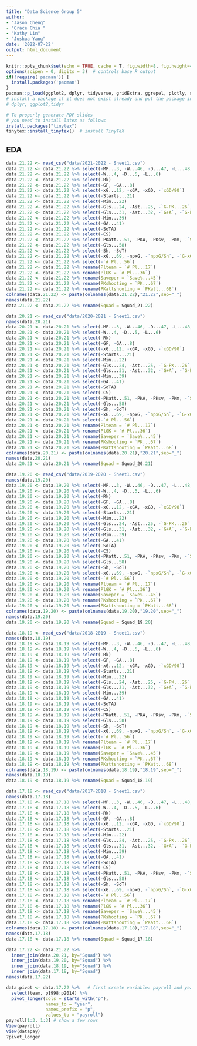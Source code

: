 ---
title: "Data Science Group 5"
author: 
- "Jason Cheng"
- "Grace Chia "
- "Kathy Lin"
- "Joshua Yang"
date: '2022-07-22'
output: html_document
---

```{r setup, include=FALSE}
knitr::opts_chunk$set(echo = TRUE, cache = T, fig.width=8, fig.height=4)
options(scipen = 0, digits = 3)  # controls base R output
if(!require('pacman')) {
  install.packages('pacman')
}
pacman::p_load(ggplot2, dplyr, tidyverse, gridExtra, ggrepel, plotly, skimr, tidytext) 
# install a package if it does not exist already and put the package in the path (library)
# dplyr, ggplot2,tidyr
```

```{r echo = F, eval = F}
# To properly generate PDF slides
# you need to install latex as follows
install.packages("tinytex")
tinytex::install_tinytex()  # install TinyTeX
```


## EDA
```{r EDA 21.22}
data.21.22 <- read_csv("data/2021-2022 - Sheet1.csv")
data.21.22 <- data.21.22 %>% select(-MP...3, -W...46, -D...47, -L...48, -MP...20, -MP...37, -`90s...23`, -Starts...38, -`90s...40`, -`90s...57`)
data.21.22 <- data.21.22 %>% select(-W...4, -D...5, -L...6)
data.21.22 <- data.21.22 %>% select(-Rk)
data.21.22 <- data.21.22 %>% select(-GF, -GA...8)
data.21.22 <- data.21.22 %>% select(-xG...12, -xGA, -xGD, -`xGD/90`)
data.21.22 <- data.21.22 %>% select(-Starts...21)
data.21.22 <- data.21.22 %>% select(-Min...22)
data.21.22 <- data.21.22 %>% select(-Gls...24, -Ast...25, -`G-PK...26`, -PK...27, -PKatt...28, -CrdY, -CrdR)
data.21.22 <- data.21.22 %>% select(-Gls...31, -Ast...32, -`G+A`, -`G-PK...34`)
data.21.22 <- data.21.22 %>% select(-Min...39)
data.21.22 <- data.21.22 %>% select(-GA...41)
data.21.22 <- data.21.22 %>% select(-SoTA)
data.21.22 <- data.21.22 %>% select(-CS)
data.21.22 <- data.21.22 %>% select(-PKatt...51, -PKA, -PKsv, -PKm, -`Save%...55`)
data.21.22 <- data.21.22 %>% select(-Gls...58)
data.21.22 <- data.21.22 %>% select(-Sh, -SoT)
data.21.22 <- data.21.22 %>% select(-xG...69, -npxG, -`npxG/Sh`, -`G-xG`, -`np:G-xG`)
data.21.22 <- data.21.22 %>% select(-`# Pl...56`)
data.21.22 <- data.21.22 %>% rename(Plteam = `# Pl...17`)
data.21.22 <- data.21.22 %>% rename(PlGK = `# Pl...36`)
data.21.22 <- data.21.22 %>% rename(Saveper = `Save%...45`)
data.21.22 <- data.21.22 %>% rename(PKshooting = `PK...67`)
data.21.22 <- data.21.22 %>% rename(PKattshooting = `PKatt...68`)
colnames(data.21.22) <- paste(colnames(data.21.22),"21.22",sep="_")
names(data.21.22)
data.21.22 <- data.21.22 %>% rename(Squad = Squad_21.22)
```

```{r EDA 20.21}
data.20.21 <- read_csv("data/2020-2021 - Sheet1.csv")
names(data.20.21)
data.20.21 <- data.20.21 %>% select(-MP...3, -W...46, -D...47, -L...48, -MP...20, -MP...37, -`90s...23`, -Starts...38, -`90s...40`, -`90s...57`)
data.20.21 <- data.20.21 %>% select(-W...4, -D...5, -L...6)
data.20.21 <- data.20.21 %>% select(-Rk)
data.20.21 <- data.20.21 %>% select(-GF, -GA...8)
data.20.21 <- data.20.21 %>% select(-xG...12, -xGA, -xGD, -`xGD/90`)
data.20.21 <- data.20.21 %>% select(-Starts...21)
data.20.21 <- data.20.21 %>% select(-Min...22)
data.20.21 <- data.20.21 %>% select(-Gls...24, -Ast...25, -`G-PK...26`, -PK...27, -PKatt...28, -CrdY, -CrdR)
data.20.21 <- data.20.21 %>% select(-Gls...31, -Ast...32, -`G+A`, -`G-PK...34`)
data.20.21 <- data.20.21 %>% select(-Min...39)
data.20.21 <- data.20.21 %>% select(-GA...41)
data.20.21 <- data.20.21 %>% select(-SoTA)
data.20.21 <- data.20.21 %>% select(-CS)
data.20.21 <- data.20.21 %>% select(-PKatt...51, -PKA, -PKsv, -PKm, -`Save%...55`)
data.20.21 <- data.20.21 %>% select(-Gls...58)
data.20.21 <- data.20.21 %>% select(-Sh, -SoT)
data.20.21 <- data.20.21 %>% select(-xG...69, -npxG, -`npxG/Sh`, -`G-xG`, -`np:G-xG`)
data.20.21 <- data.20.21 %>% select(-`# Pl...56`)
data.20.21 <- data.20.21 %>% rename(Plteam = `# Pl...17`)
data.20.21 <- data.20.21 %>% rename(PlGK = `# Pl...36`)
data.20.21 <- data.20.21 %>% rename(Saveper = `Save%...45`)
data.20.21 <- data.20.21 %>% rename(PKshooting = `PK...67`)
data.20.21 <- data.20.21 %>% rename(PKattshooting = `PKatt...68`)
colnames(data.20.21) <- paste(colnames(data.20.21),"20.21",sep="_")
names(data.20.21)
data.20.21 <- data.20.21 %>% rename(Squad = Squad_20.21)
```

```{r EDA 19.20}
data.19.20 <- read_csv("data/2019-2020 - Sheet1.csv")
names(data.19.20)
data.19.20 <- data.19.20 %>% select(-MP...3, -W...46, -D...47, -L...48, -MP...20, -MP...37, -`90s...23`, -Starts...38, -`90s...40`, -`90s...57`)
data.19.20 <- data.19.20 %>% select(-W...4, -D...5, -L...6)
data.19.20 <- data.19.20 %>% select(-Rk)
data.19.20 <- data.19.20 %>% select(-GF, -GA...8)
data.19.20 <- data.19.20 %>% select(-xG...12, -xGA, -xGD, -`xGD/90`)
data.19.20 <- data.19.20 %>% select(-Starts...21)
data.19.20 <- data.19.20 %>% select(-Min...22)
data.19.20 <- data.19.20 %>% select(-Gls...24, -Ast...25, -`G-PK...26`, -PK...27, -PKatt...28, -CrdY, -CrdR)
data.19.20 <- data.19.20 %>% select(-Gls...31, -Ast...32, -`G+A`, -`G-PK...34`)
data.19.20 <- data.19.20 %>% select(-Min...39)
data.19.20 <- data.19.20 %>% select(-GA...41)
data.19.20 <- data.19.20 %>% select(-SoTA)
data.19.20 <- data.19.20 %>% select(-CS)
data.19.20 <- data.19.20 %>% select(-PKatt...51, -PKA, -PKsv, -PKm, -`Save%...55`)
data.19.20 <- data.19.20 %>% select(-Gls...58)
data.19.20 <- data.19.20 %>% select(-Sh, -SoT)
data.19.20 <- data.19.20 %>% select(-xG...69, -npxG, -`npxG/Sh`, -`G-xG`, -`np:G-xG`)
data.19.20 <- data.19.20 %>% select(-`# Pl...56`)
data.19.20 <- data.19.20 %>% rename(Plteam = `# Pl...17`)
data.19.20 <- data.19.20 %>% rename(PlGK = `# Pl...36`)
data.19.20 <- data.19.20 %>% rename(Saveper = `Save%...45`)
data.19.20 <- data.19.20 %>% rename(PKshooting = `PK...67`)
data.19.20 <- data.19.20 %>% rename(PKattshooting = `PKatt...68`)
colnames(data.19.20) <- paste(colnames(data.19.20),"19.20",sep="_")
names(data.19.20)
data.19.20 <- data.19.20 %>% rename(Squad = Squad_19.20)
```


```{r EDA 18.19}
data.18.19 <- read_csv("data/2018-2019 - Sheet1.csv")
names(data.18.19)
data.18.19 <- data.18.19 %>% select(-MP...3, -W...46, -D...47, -L...48, -MP...20, -MP...37, -`90s...23`, -Starts...38, -`90s...40`, -`90s...57`)
data.18.19 <- data.18.19 %>% select(-W...4, -D...5, -L...6)
data.18.19 <- data.18.19 %>% select(-Rk)
data.18.19 <- data.18.19 %>% select(-GF, -GA...8)
data.18.19 <- data.18.19 %>% select(-xG...12, -xGA, -xGD, -`xGD/90`)
data.18.19 <- data.18.19 %>% select(-Starts...21)
data.18.19 <- data.18.19 %>% select(-Min...22)
data.18.19 <- data.18.19 %>% select(-Gls...24, -Ast...25, -`G-PK...26`, -PK...27, -PKatt...28, -CrdY, -CrdR)
data.18.19 <- data.18.19 %>% select(-Gls...31, -Ast...32, -`G+A`, -`G-PK...34`)
data.18.19 <- data.18.19 %>% select(-Min...39)
data.18.19 <- data.18.19 %>% select(-GA...41)
data.18.19 <- data.18.19 %>% select(-SoTA)
data.18.19 <- data.18.19 %>% select(-CS)
data.18.19 <- data.18.19 %>% select(-PKatt...51, -PKA, -PKsv, -PKm, -`Save%...55`)
data.18.19 <- data.18.19 %>% select(-Gls...58)
data.18.19 <- data.18.19 %>% select(-Sh, -SoT)
data.18.19 <- data.18.19 %>% select(-xG...69, -npxG, -`npxG/Sh`, -`G-xG`, -`np:G-xG`)
data.18.19 <- data.18.19 %>% select(-`# Pl...56`)
data.18.19 <- data.18.19 %>% rename(Plteam = `# Pl...17`)
data.18.19 <- data.18.19 %>% rename(PlGK = `# Pl...36`)
data.18.19 <- data.18.19 %>% rename(Saveper = `Save%...45`)
data.18.19 <- data.18.19 %>% rename(PKshooting = `PK...67`)
data.18.19 <- data.18.19 %>% rename(PKattshooting = `PKatt...68`)
colnames(data.18.19) <- paste(colnames(data.18.19),"18.19",sep="_")
names(data.18.19)
data.18.19 <- data.18.19 %>% rename(Squad = Squad_18.19)
```

```{r EDA 17.18}
data.17.18 <- read_csv("data/2017-2018 - Sheet1.csv")
names(data.17.18)
data.17.18 <- data.17.18 %>% select(-MP...3, -W...46, -D...47, -L...48, -MP...20, -MP...37, -`90s...23`, -Starts...38, -`90s...40`, -`90s...57`)
data.17.18 <- data.17.18 %>% select(-W...4, -D...5, -L...6)
data.17.18 <- data.17.18 %>% select(-Rk)
data.17.18 <- data.17.18 %>% select(-GF, -GA...8)
data.17.18 <- data.17.18 %>% select(-xG...12, -xGA, -xGD, -`xGD/90`)
data.17.18 <- data.17.18 %>% select(-Starts...21)
data.17.18 <- data.17.18 %>% select(-Min...22)
data.17.18 <- data.17.18 %>% select(-Gls...24, -Ast...25, -`G-PK...26`, -PK...27, -PKatt...28, -CrdY, -CrdR)
data.17.18 <- data.17.18 %>% select(-Gls...31, -Ast...32, -`G+A`, -`G-PK...34`)
data.17.18 <- data.17.18 %>% select(-Min...39)
data.17.18 <- data.17.18 %>% select(-GA...41)
data.17.18 <- data.17.18 %>% select(-SoTA)
data.17.18 <- data.17.18 %>% select(-CS)
data.17.18 <- data.17.18 %>% select(-PKatt...51, -PKA, -PKsv, -PKm, -`Save%...55`)
data.17.18 <- data.17.18 %>% select(-Gls...58)
data.17.18 <- data.17.18 %>% select(-Sh, -SoT)
data.17.18 <- data.17.18 %>% select(-xG...69, -npxG, -`npxG/Sh`, -`G-xG`, -`np:G-xG`)
data.17.18 <- data.17.18 %>% select(-`# Pl...56`)
data.17.18 <- data.17.18 %>% rename(Plteam = `# Pl...17`)
data.17.18 <- data.17.18 %>% rename(PlGK = `# Pl...36`)
data.17.18 <- data.17.18 %>% rename(Saveper = `Save%...45`)
data.17.18 <- data.17.18 %>% rename(PKshooting = `PK...67`)
data.17.18 <- data.17.18 %>% rename(PKattshooting = `PKatt...68`)
colnames(data.17.18) <- paste(colnames(data.17.18),"17.18",sep="_")
names(data.17.18)
data.17.18 <- data.17.18 %>% rename(Squad = Squad_17.18)
```

```{r EDA join tables}
data.17.22 <- data.21.22 %>% 
  inner_join(data.20.21, by="Squad") %>%
  inner_join(data.19.20, by="Squad") %>%
  inner_join(data.18.19, by="Squad") %>%
  inner_join(data.17.18, by="Squad")
names(data.17.22)
```
```{r EDA pivot longer, eval = F}
data.pivot <- data.17.22 %>%   # first create variable: payroll and year
  select(team, p1998:p2014) %>% 
  pivot_longer(cols = starts_with("p"), 
               names_to = "year", 
               names_prefix = "p",
               values_to = "payroll")
payroll[1:3, 1:3] # show a few rows
View(payroll)
View(datapay)
?pivot_longer
```
